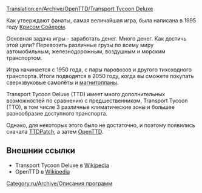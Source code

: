 [[Translation:en/Archive/OpenTTD/Transport Tycoon Deluxe]]

Как утверждают фанаты, самая величайшая игра, была написана в 1995 году [http://www.chrissawyer.com Крисом Сойером].

Основная задача игры - заработать денег. Много денег.
Как достичь этой цели? Перевозить различные грузы по всему миру автомобильным, железнодорожным, воздушным и морским транспортом.

Игра начинается с 1950 года, с пары паровозов и другого тихоходного транспорта. Итоги подводятся в 2050 году, когда вы сможете покупать сверхзвуковые самолёты и [[en/Manual/Base Set/MagLev|магнитопланы]].

Transport Tycoon Deluxe (TTD) имеет много дополнительных возможностей по сравнению с предшественником, Transport Tycoon (TTO), в том числе 3 различные климатические зоны и большее разнообразие доступного транспорта.

Однако, для некоторых этого было не достаточно, и поэтому появились сначала [[ru/Archive/OpenTTD/TTDPatch|TTDPatch]], а затем [[ru/Manual/Main Page|OpenTTD]].

==Внешнии ссылки==
* Transport Tycoon Deluxe в [https://www.wikipedia.org/wiki/ru:Transport_Tycoon Wikipedia]
* OpenTTD в [https://www.wikipedia.org/wiki/ru:OpenTTD Wikipedia]
[[Category:ru/Archive/Описания программ]]
